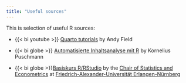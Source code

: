 ```yaml
---
title: "Useful sources"
---
```


This is selection of useful R sources: 

-   {{< bi youtube >}} [Quarto tutorials](https://youtube.com/playlist?list=PLEzw67WWDg80-fT1hq2IZf7D62tRmKy8f&feature=shared) by Andy Field

-   {{< bi globe >}} [Automatisierte Inhaltsanalyse mit R](http://inhaltsanalyse-mit-r.de/) by Kornelius Puschmann

- {{< bi globe >}}[Basiskurs R/RStudio](https://www.studon.fau.de/crs3235361.html) by the [Chair of Statistics and Econometrics](https://www.statistics.rw.fau.eu/) at [Friedrich-Alexander-Universität Erlangen-Nürnberg](https://www.fau.eu/)
